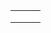 {{en/Community/Scenarios/Scenarios by size}}

{|
|-
|style="border:none;background:white"|
{{Page:en/Community/Scenarios/UltimaV Britannia}}

|style="border:none;background:white"|
{{Page:en/Community/Scenarios/Water and Mountains}}

|style="border:none;background:white"|
{{Page:en/Community/Scenarios/Florida}}

|-
|style="border:none;background:white"|
{{Page:en/Community/Scenarios/Iceland}}

|style="border:none;background:white"|
{{Page:en/Community/Scenarios/Kloof}}

|style="border:none;background:white"|
{{Page:en/Karlsruhe}}

|-
|style="border:none;background:white"|
{{Page:en/Community/Scenarios/German Reunification}}

|style="border:none;background:white"|
{{Page:en/France}}

|style="border:none;background:white"|
<!-- {{ ... }} -->
|}